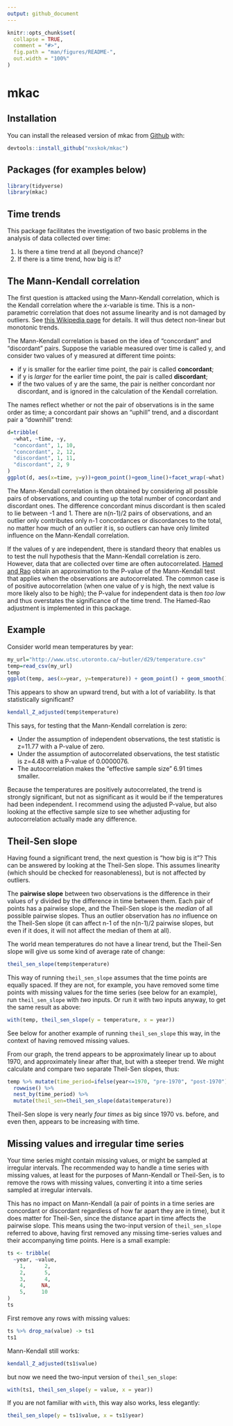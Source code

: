```yaml
---
output: github_document
---
```


<!-- README.md is generated from README.Rmd. Please edit that file -->

```r
knitr::opts_chunk$set(
  collapse = TRUE,
  comment = "#>",
  fig.path = "man/figures/README-",
  out.width = "100%"
)
```
# mkac


## Installation

You can install the released version of mkac from [Github](https://github.com/nxskok/mkac) with:

```r
devtools::install_github("nxskok/mkac")
```

## Packages (for examples below)

```r
library(tidyverse)
library(mkac)
```


## Time trends

This package facilitates the investigation of two basic problems in the analysis of data collected over time:

1. Is there a time trend at all (beyond chance)?
2. If there is a time trend, how big is it?

## The Mann-Kendall correlation

The first question is attacked using the Mann-Kendall correlation, which is the Kendall correlation where the $x$-variable is time. This is a non-parametric correlation that does not assume linearity and is not damaged by outliers. See [this Wikipedia page ](https://en.wikipedia.org/wiki/Kendall_rank_correlation_coefficient) for details. It will thus detect non-linear but monotonic trends. 

The Mann-Kendall correlation is based on the idea of "concordant" and "discordant" pairs. Suppose the variable measured over time is called y, and consider two values of y measured at different time points:

- if y is smaller for the earlier time point, the pair is called **concordant**;
- if y is *larger* for the earlier time point, the pair is called **discordant**;
- if the two values of y are the same, the pair is neither concordant nor discordant, and is ignored in the calculation of the Kendall correlation.

The names reflect whether or not the pair of observations is in the same order as time; a concordant pair shows an "uphill" trend, and a discordant pair a "downhill" trend:

```r
d=tribble(
  ~what, ~time, ~y,
  "concordant", 1, 10,
  "concordant", 2, 12,
  "discordant", 1, 11, 
  "discordant", 2, 9
)
ggplot(d, aes(x=time, y=y))+geom_point()+geom_line()+facet_wrap(~what)
```

The Mann-Kendall correlation is then obtained by considering all possible pairs of observations, and counting up the total number of concordant and discordant ones. The difference concordant minus discordant is then scaled to lie between -1 and 1. There are n(n-1)/2 pairs of observations, and an outlier only contributes only n-1 concordances or discordances to the total, no matter how much of an outlier it is, so outliers can have only limited influence on the Mann-Kendall correlation.

If the values of y are independent, there is standard theory that enables us to test the null hypothesis that the Mann-Kendall correlation is zero. However, data that are collected over time are often autocorrelated. [Hamed and Rao](http://resolver.scholarsportal.info/resolve/00221694/v204i1-4/182_ammttfad) obtain an approximation to the P-value of the Mann-Kendall test that applies when the observations are autocorrelated. The common case is of positive autocorrelation (when one value of y is high, the next value is more likely also to be high); the P-value for independent data is then *too low* and thus overstates the significance of the time trend. The Hamed-Rao adjustment is implemented in this package.

## Example

Consider world mean temperatures by year:

```r
my_url="http://www.utsc.utoronto.ca/~butler/d29/temperature.csv"
temp=read_csv(my_url)
temp
ggplot(temp, aes(x=year, y=temperature)) + geom_point() + geom_smooth()
```

This appears to show an upward trend, but with a lot of variability. Is that statistically significant?

```r
kendall_Z_adjusted(temp$temperature)
```

This says, for testing that the Mann-Kendall correlation is zero:

- Under the assumption of independent observations, the test statistic is z=11.77 with a P-value of zero. 
- Under the assumption of autocorrelated observations, the test statistic is z=4.48 with a P-value of 0.0000076.
- The autocorrelation makes the "effective sample size" 6.91 times smaller.

Because the temperatures are positively autocorrelated, the trend is strongly significant, but not as significant as it would be if the temperatures had been independent. I recommend using the adjusted P-value, but also looking at the effective sample size to see whether adjusting for autocorrelation actually made any difference. 

## Theil-Sen slope

Having found a significant trend, the next question is "how big is it"? This can be answered by looking at the Theil-Sen slope. This assumes linearity (which should be checked for reasonableness), but is not affected by outliers.

The **pairwise slope** between two observations is the difference in their values of y divided by the difference in time between them. Each pair of points has a pairwise slope, and the Theil-Sen slope is the *median* of all possible pairwise slopes. Thus an outlier observation has *no* influence on the Theil-Sen slope (it can affect n-1 of the n(n-1)/2 pairwise slopes, but even if it does, it will not affect the median of them at all).

The world mean temperatures do not have a linear trend, but the Theil-Sen slope will give us some kind of average rate of change:

```r
theil_sen_slope(temp$temperature)
```

This way of running `theil_sen_slope` assumes that the time points are equally spaced. If they are not, for example, you have removed some time points with missing values for the time series (see below for an example), run `theil_sen_slope` with *two* inputs. Or run it with two inputs anyway, to get the same result as above:

```r
with(temp, theil_sen_slope(y = temperature, x = year))
```

See below for another example of running `theil_sen_slope` this way, in the context of having removed missing values.

From our graph, the trend appears to be approximately linear up to about 1970, and approximately linear after that, but with a steeper trend. We might calculate and compare two separate Theil-Sen slopes, thus:

```r
temp %>% mutate(time_period=ifelse(year<=1970, "pre-1970", "post-1970")) %>% 
  rowwise() %>% 
  nest_by(time_period) %>% 
  mutate(theil_sen=theil_sen_slope(data$temperature))
```

Theil-Sen slope is very nearly *four times* as big since 1970 vs. before, and even then, appears to be increasing with time.

## Missing values and irregular time series

Your time series might contain missing values, or might be sampled at irregular intervals. The recommended way to handle a time series with missing values, at least for the purposes of Mann-Kendall or Theil-Sen, is to remove the rows with missing values, converting it into a time series sampled at irregular intervals. 

This has no impact on Mann-Kendall (a pair of points in a time series are concordant or discordant regardless of how far apart they are in time), but it does matter for Theil-Sen, since the distance apart in time affects the pairwise slope. This means using the two-input version of `theil_sen_slope` referred to above, having first removed any missing time-series values and their accompanying time points. Here is a small example:

```r
ts <- tribble(
  ~year, ~value,
    1,      2,
    2,      5,
    3,      4,
    4,     NA,
    5,     10
)
ts
```

First remove any rows with missing values:

```r
ts %>% drop_na(value) -> ts1
ts1
```

Mann-Kendall still works:

```r
kendall_Z_adjusted(ts1$value)
```

but now we need the two-input version of `theil_sen_slope`:

```r
with(ts1, theil_sen_slope(y = value, x = year))
```

If you are not familiar with `with`, this way also works, less elegantly:

```r
theil_sen_slope(y = ts1$value, x = ts1$year)
```
